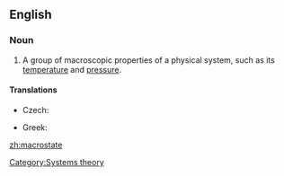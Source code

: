 ==English==
{{wikipedia|Microstate (statistical mechanics)}}
===Noun===
{{en-noun}}

# {{physics}} A group of macroscopic properties of a physical system, such as its [[temperature]] and [[pressure]].

====Translations====
{{trans-top|group of properties}}
* Czech: {{t-|cs|makrostav|m}}
{{trans-mid}}
* Greek: {{t|el|μακροκατάσταση|f|tr=makrokatástasi|sc=Grek}}
{{trans-bottom}}

[[Category:Systems theory]]

[[zh:macrostate]]